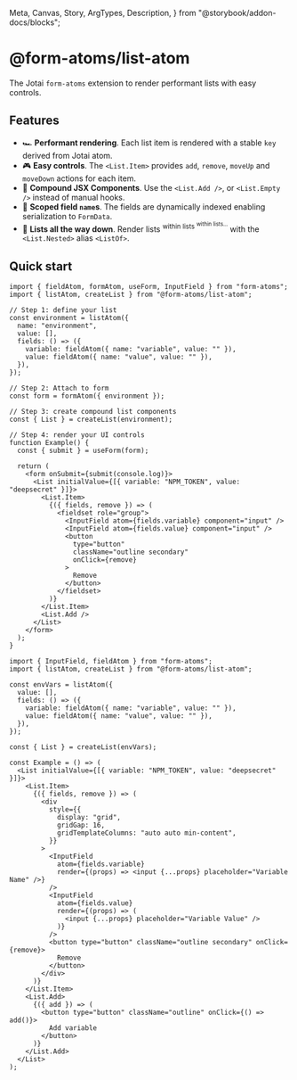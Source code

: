   Meta,
  Canvas,
  Story,
  ArgTypes,
  Description,
} from "@storybook/addon-docs/blocks";

<hgroup>

# @form-atoms/list-atom

The Jotai `form-atoms` extension to render performant lists with easy controls.

</hgroup>

## Features

- 🏎️ **Performant rendering**. Each list item is rendered with a stable `key` derived from Jotai atom.
- 🎮 **Easy controls**. The `<List.Item>` provides `add`, `remove`, `moveUp` and `moveDown` actions for each item.
- 🧩 **Compound JSX Components**. Use the `<List.Add />`, or `<List.Empty />` instead of manual hooks.
- 🔑 **Scoped field `name`s**. The fields are dynamically indexed enabling serialization to `FormData`.
- 🐢 **Lists all the way down**. Render lists <sup>within lists <sup>within lists...</sup></sup> with the `<List.Nested>` alias `<ListOf>`.

## Quick start

```tsx
import { fieldAtom, formAtom, useForm, InputField } from "form-atoms";
import { listAtom, createList } from "@form-atoms/list-atom";

// Step 1: define your list
const environment = listAtom({
  name: "environment",
  value: [],
  fields: () => ({
    variable: fieldAtom({ name: "variable", value: "" }),
    value: fieldAtom({ name: "value", value: "" }),
  }),
});

// Step 2: Attach to form
const form = formAtom({ environment });

// Step 3: create compound list components
const { List } = createList(environment);

// Step 4: render your UI controls
function Example() {
  const { submit } = useForm(form);

  return (
    <form onSubmit={submit(console.log)}>
      <List initialValue={[{ variable: "NPM_TOKEN", value: "deepsecret" }]}>
        <List.Item>
          {({ fields, remove }) => (
            <fieldset role="group">
              <InputField atom={fields.variable} component="input" />
              <InputField atom={fields.value} component="input" />
              <button
                type="button"
                className="outline secondary"
                onClick={remove}
              >
                Remove
              </button>
            </fieldset>
          )}
        </List.Item>
        <List.Add />
      </List>
    </form>
  );
}
```

<Example of={ListStories.FullDemo}>

```tsx
import { InputField, fieldAtom } from "form-atoms";
import { listAtom, createList } from "@form-atoms/list-atom";

const envVars = listAtom({
  value: [],
  fields: () => ({
    variable: fieldAtom({ name: "variable", value: "" }),
    value: fieldAtom({ name: "value", value: "" }),
  }),
});

const { List } = createList(envVars);

const Example = () => (
  <List initialValue={[{ variable: "NPM_TOKEN", value: "deepsecret" }]}>
    <List.Item>
      {({ fields, remove }) => (
        <div
          style={{
            display: "grid",
            gridGap: 16,
            gridTemplateColumns: "auto auto min-content",
          }}
        >
          <InputField
            atom={fields.variable}
            render={(props) => <input {...props} placeholder="Variable Name" />}
          />
          <InputField
            atom={fields.value}
            render={(props) => (
              <input {...props} placeholder="Variable Value" />
            )}
          />
          <button type="button" className="outline secondary" onClick={remove}>
            Remove
          </button>
        </div>
      )}
    </List.Item>
    <List.Add>
      {({ add }) => (
        <button type="button" className="outline" onClick={() => add()}>
          Add variable
        </button>
      )}
    </List.Add>
  </List>
);
```

</Example>
